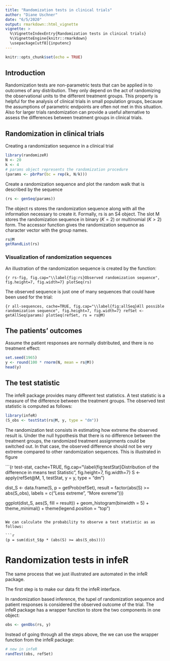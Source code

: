 ```yaml
---
title: "Randomization tests in clinical trials"
author: "Diane Uschner"
date: "6/5/2020"
output: rmarkdown::html_vignette
vignette: >
  %\VignetteIndexEntry{Randomization tests in clinical trials}
  %\VignetteEngine{knitr::rmarkdown}
  \usepackage[utf8]{inputenc}
---
```


```r
knitr::opts_chunk$set(echo = TRUE)
```

## Introduction

Randomization tests are non-parametric tests that can be applied in to outcomes of any distribution. They only 
depend on the act of randomizing the observational units to the different treatment groups. This property is
helpful for the analysis of clinical trials in small population groups, because the assumptions of parametric
endpoints are often not met in this situation. Also for larger trials randomization can provide a useful alternative 
to assess the differences between treatment groups in clinical trials.

## Randomization in clinical trials

Creating a randomization sequence in a clinical trial
```r
library(randomizeR)
N <- 20
k <- 4
# params object represents the randomization procedure
(params <- pbrPar(bc = rep(k, N/k)))
```

Create a randomization sequence and plot the random walk that is described by the sequence

```r
(rs <- genSeq(params))
```

The object rs stores the randomization sequence along with all the information necessary to create it. 
Formally, rs is an S4 object. The slot M stores the randomization sequence in binary ($K = 2$) or  multinomial ($K>2$) form. The accessor function \texttt{getRandList} gives the randomization sequence as character vector with the group names.

```r
rs@M
getRandList(rs)
```

### Visualization of randomization sequences

An illustration of the randomization sequence is created by the \texttt{plotSeq} function:

```{r rs-fig, fig.cap="\\label{fig:rs}Observed randomization sequence", fig.height=7, fig.width=7}
plotSeq(rs)
```

The observed sequence is just one of many sequences that could have been used for the trial:

```{r all-sequences, cache=TRUE, fig.cap="\\label{fig:allSeq}All possible randomization sequence", fig.height=7, fig.width=7}
refSet <- getAllSeq(params)
plotSeq(refSet, rs = rs@M)
```


## The patients' outcomes

Assume the patient responses are normally distributed, and there is no treatment effect: 

```r
set.seed(1965)
y <- round(100 * rnorm(N, mean = rs@M))
head(y)
```


## The test statistic

The infeR package provides many different test statistics. A test statistic is a measure of the
difference between the treatment groups. The observed test statistic is computed as follows:

```r
library(infeR)
(S_obs <- testStat(rs@M, y, type = "dm"))
```

The randomization test consists in estimating how extreme the observed result is. Under the null hypothesis that there is no difference between the treatment groups, the randomized treatment assignments could be switched out. In that case, the observed difference should not be very extreme compared to other randomization sequences. This is illustrated in figure 

```{r test-stat, cache=TRUE, fig.cap="\\label{fig:testStat}Distribution of the difference in means test Statistic", fig.height=7, fig.width=7}
S <- apply(refSet@M, 1, testStat, y = y, type = "dm")

dist_S <- data.frame(S, 
                     p = getProb(refSet),
                     result = factor(abs(S) >= abs(S_obs), labels = c("Less extreme", "More exreme")))

ggplot(dist_S, aes(S, fill = result)) + 
  geom_histogram(binwidth = 5) + 
  theme_minimal() + theme(legend.position = "top")
```

We can calculate the probability to observe a test statistic as as follows:

```r

(p = sum(dist_S$p * (abs(S) >= abs(S_obs))))

```



# Randomization tests in infeR

The same process that we just illustrated are automated in the infeR package.

The first step is to make our data fit the infeR interface.

In randomization based inference, the tupel of randomization sequence \texttt{R} and patient 
responses \texttt{Y} is considered the observed outcome of the trial. The infeR package has a 
wrapper function \texttt{genObs} to store the two components in one object:

```r
obs <- genObs(rs, y)
```

Instead of going through all the steps above, the we can use the wrapper function \texttt{randTest} from the infeR package:

```r
# new in infeR
randTest(obs, refSet)
```


